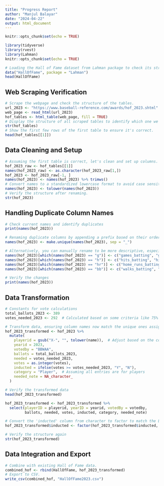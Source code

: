 ```yaml
---
title: "Progress Report"
author: "Manjul Balayar"
date: "2024-04-22"
output: html_document
---
```


```r
knitr::opts_chunk$set(echo = TRUE)
```

```r
library(tidyverse)
library(rvest)
library(Lahman)
knitr::opts_chunk$set(echo = TRUE)
```

```r
# Loading the Hall of Fame dataset from Lahman package to check its structure.
data("HallOfFame", package = "Lahman")
head(HallOfFame)
```

## Web Scraping Verification

```r
# Scrape the webpage and check the structure of the tables.
url_2023 <- "https://www.baseball-reference.com/awards/hof_2023.shtml"
web_page <- read_html(url_2023)
hof_tables <- html_table(web_page, fill = TRUE)
# Display the structure of all scraped tables to identify which one we need.
str(hof_tables)
# Show the first few rows of the first table to ensure it's correct.
head(hof_tables[[1]])
```

## Data Cleaning and Setup

```r
# Assuming the first table is correct, let's clean and set up columns.
hof_2023_raw <- hof_tables[[1]]
names(hof_2023_raw) <- as.character(hof_2023_raw[1,])
hof_2023 <- hof_2023_raw[-1, ]
names(hof_2023) <- names(hof_2023) %>% trimws()
# Convert names to a standardized lowercase format to avoid case sensitivity issues.
names(hof_2023) <- tolower(names(hof_2023))
# Verify the structure after renaming.
str(hof_2023)
```

## Handling Duplicate Column Names

```r
# Check current names and identify duplicates
print(names(hof_2023))

# Renaming duplicate columns by appending a prefix based on their order or context (e.g., batting or pitching)
names(hof_2023) <- make.unique(names(hof_2023), sep = "_")

# Alternatively, you can manually rename to be more descriptive, especially for critical columns like 'g', 'h', 'hr', 'bb':
names(hof_2023)[which(names(hof_2023) == "g")] <- c("games_batting", "games_pitching")
names(hof_2023)[which(names(hof_2023) == "h")] <- c("hits_batting", "hits_pitching")
names(hof_2023)[which(names(hof_2023) == "hr")] <- c("home_runs_batting", "home_runs_pitching")
names(hof_2023)[which(names(hof_2023) == "bb")] <- c("walks_batting", "walks_pitching")

# Verify the changes
print(names(hof_2023))
```

## Data Transformation

```r
# Constants for vote calculations
total_ballots_2023 <- 389
votes_needed_2023 <- 292  # Calculated based on some criteria like 75% of total ballots

# Transform data, ensuring column names now match the unique ones assigned
hof_2023_transformed <- hof_2023 %>% 
  mutate(
    playerid = gsub("X-", "", tolower(name)),  # Adjust based on the column 'name'
    yearid = 2023,
    votedby = "BBWAA",
    ballots = total_ballots_2023,
    needed = votes_needed_2023,
    votes = as.integer(votes),
    inducted = ifelse(votes >= votes_needed_2023, "Y", "N"),
    category = "Player",  # Assuming all entries are for players
    needed_note = NA_character_
  )

# Verify the transformed data
head(hof_2023_transformed)
```

```r
hof_2023_transformed <- hof_2023_transformed %>%
  select(playerID = playerid, yearID = yearid, votedBy = votedby,
         ballots, needed, votes, inducted, category, needed_note)

# Convert the 'inducted' column from character to factor to match the Lahman 'HallOfFame' dataset
hof_2023_transformed$inducted <- factor(hof_2023_transformed$inducted, levels = c("N", "Y"))

# Verify the structure again
str(hof_2023_transformed)

```

## Data Integration and Export

```r
# Combine with existing Hall of Fame data.
combined_hof <- rbind(HallOfFame, hof_2023_transformed)
# Export to CSV.
write_csv(combined_hof, "HallOfFame2023.csv")
```
